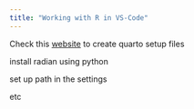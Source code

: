 ```yaml
---
title: "Working with R in VS-Code"
---
```


Check this [website](https://cran.r-project.org/web/packages/rUM/vignettes/O1_make_research_project.html) to create quarto setup files 

install radian using python

set up path in the settings

etc
